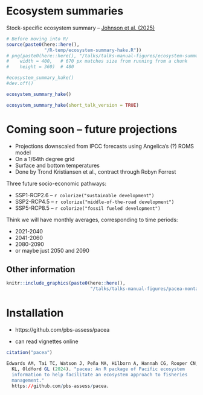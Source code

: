 <!--
## Other updates

- $\cancel{204,373}$ `r colorize(format(nrow(buoy_sst), big.mark = ","), "red")` calculations of daily sea surface
   temperature based on data from `r nrow(buoy_metadata)` buoys

- NOAA's spatial Optimum Interpolation Sea Surface Temperature (OISST) record
  `r colorize("updated monthly", "red")`

\pause

- `r colorize("expanded", "red")`  British Columbia continental margin (BCCM) model outputs
   `r colorize("to include the full model domain and 2x2 km resolution", "red")`


- `r colorize("bathymetry data", "red")`

- estimates of abundances for Harbour Seals (will be updated from next assessment)

- code for `r colorize("3d printing", "red")` of biomass-at-age
-->

# Ecosystem summaries

Stock-specific ecosystem summary -- [Johnson et al. (2025)](https://s3.amazonaws.com/media.fisheries.noaa.gov/2025-02/Status-Pacific-Hake-whiting-US-and-Canadian-waters-2025.pdf)

```r
# Before moving into R/
source(paste0(here::here(),
              "/R-temp/ecosystem-summary-hake.R"))
# png(paste0(here::here(), "/talks/talks-manual-figures/ecosystem-summary-hake.png"),
#    width = 400,   # 670 px matches size from running from a chunk
#    height = 360)  # 480

#ecosystem_summary_hake()
#dev.off()
```

```r
ecosystem_summary_hake()
```
```r
ecosystem_summary_hake(short_talk_version = TRUE)
```

# Coming soon -- future projections

- Projections downscaled from IPCC forecasts using Angelica's (?) ROMS model
- On a 1/64th degree grid
- Surface and bottom temperatures
- Done by Trond Kristiansen et al., contract through Robyn Forrest

\pause

Three future socio-economic pathways:

- SSP1-RCP2.6 -- `r colorize("sustainable development")`
- SSP2-RCP4.5 -- `r colorize("middle-of-the-road development")`
- SSP5-RCP8.5 -- `r colorize("fossil fueled development")`

\pause

Think we will have monthly averages, corresponding to time periods:

- 2021-2040
- 2041-2060
- 2080-2090
- or maybe just 2050 and 2090

## Other information

```r
knitr::include_graphics(paste0(here::here(),
                               "/talks/talks-manual-figures/pacea-montage.png"))
```


# Installation

 - https://github.com/pbs-assess/pacea

 - can read vignettes online

 <!-- - installation:
   \textcolor{red}{\texttt{remotes::install\_github("pbs-assess/pacea")}}  -->

\begin{center}
\includegraphics[width = 2cm]{"../man/figures/logo.png"}\\
\emph{We wrangle the data so you don't have to}
\end{center}

```r
citation("pacea")

Edwards AM, Tai TC, Watson J, Peña MA, Hilborn A, Hannah CG, Rooper CN, Flynn
  KL, Oldford GL (2024). "pacea: An R package of Pacific ecosystem
  information to help facilitate an ecosystem approach to fisheries
  management."
  https://github.com/pbs-assess/pacea.
```
